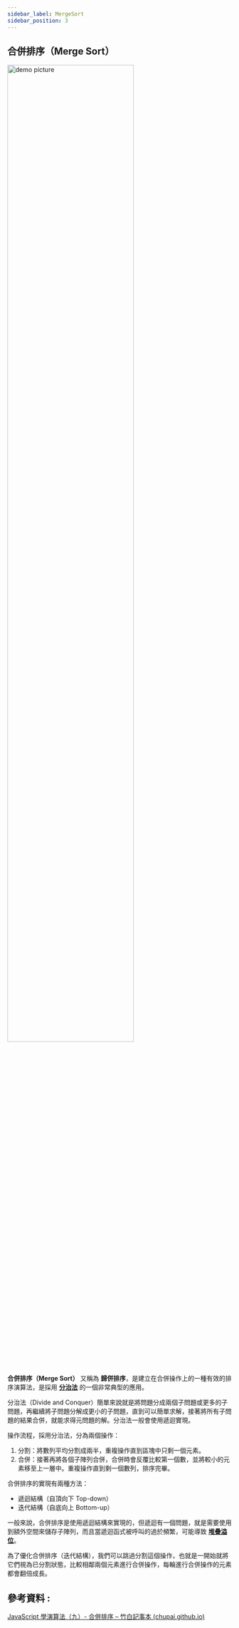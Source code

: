 ```yaml
---
sidebar_label: MergeSort
sidebar_position: 3
---
```

## **合併排序（Merge Sort）**

<img alt="demo picture" src="https://res.cloudinary.com/dhnxanz2c/image/upload/v1688523949/order/Untitled_bo34lf.png"  width="75%" height="75%" />

**合併排序（Merge Sort）** 又稱為 **歸併排序**，是建立在合併操作上的一種有效的排序演算法，是採用 **[分治法](https://zh.wikipedia.org/wiki/%E5%88%86%E6%B2%BB%E6%B3%95)** 的一個非常典型的應用。

分治法（Divide and Conquer）簡單來說就是將問題分成兩個子問題或更多的子問題，再繼續將子問題分解成更小的子問題，直到可以簡單求解，接著將所有子問題的結果合併，就能求得元問題的解。分治法一般會使用遞迴實現。

操作流程，採用分治法，分為兩個操作：

1. 分割：將數列平均分割成兩半，重複操作直到區塊中只剩一個元素。
2. 合併：接著再將各個子陣列合併，合併時會反覆比較第一個數，並將較小的元素移至上一層中。重複操作直到剩一個數列，排序完畢。

合併排序的實現有兩種方法：

- 遞迴結構（自頂向下 Top-down）
- 迭代結構（自底向上 Bottom-up）

一般來說，合併排序是使用遞迴結構來實現的，但遞迴有一個問題，就是需要使用到額外空間來儲存子陣列，而且當遞迴函式被呼叫的過於頻繁，可能導致 **[堆疊溢位](https://zh.wikipedia.org/wiki/%E5%A0%86%E7%96%8A%E6%BA%A2%E4%BD%8D)**。

為了優化合併排序（迭代結構），我們可以跳過分割這個操作，也就是一開始就將它們視為已分割狀態，比較相鄰兩個元素進行合併操作，每輪進行合併操作的元素都會翻倍成長。

## 參考資料 :

[JavaScript 學演算法（九）- 合併排序 – 竹白記事本 (chupai.github.io)](https://chupai.github.io/posts/200525_sort_algorithm_merge_sort/)